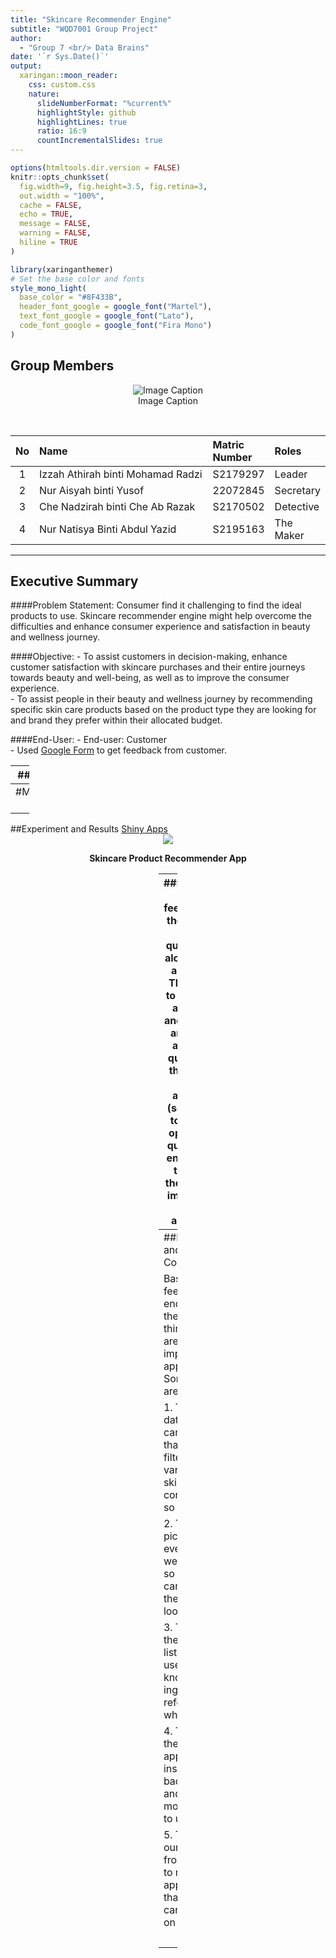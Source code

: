 ---
title: "Skincare Recommender Engine"
subtitle: "WQD7001 Group Project"  
author: 
  - "Group 7 <br/> Data Brains"
date: '`r Sys.Date()`'
output:
  xaringan::moon_reader:
    css: custom.css
    nature:
      slideNumberFormat: "%current%"
      highlightStyle: github
      highlightLines: true
      ratio: 16:9
      countIncrementalSlides: true
---

```{r setup, include=FALSE}
options(htmltools.dir.version = FALSE)
knitr::opts_chunk$set(
  fig.width=9, fig.height=3.5, fig.retina=3,
  out.width = "100%",
  cache = FALSE,
  echo = TRUE,
  message = FALSE, 
  warning = FALSE,
  hiline = TRUE
)
```

```{r xaringan-themer, include=FALSE, warning=FALSE}
library(xaringanthemer)
# Set the base color and fonts
style_mono_light(
  base_color = "#8F433B",
  header_font_google = google_font("Martel"),
  text_font_google = google_font("Lato"),
  code_font_google = google_font("Fira Mono")
)
```


## Group Members
<center>![Image Caption](https://github.com/s2195163/skincareApp/blob/main/Images/5.png?raw=true) </center> 
</br>

|No   |Name                                   |Matric Number|Roles      |
|:---:|:--------------------------------------|:------------|:----------|
|1    |Izzah Athirah binti Mohamad Radzi      |S2179297     |Leader     |
|2    |Nur Aisyah binti Yusof                 |22072845     |Secretary  |
|3    |Che Nadzirah binti Che Ab Razak        |S2170502     |Detective  |
|4    |Nur Natisya Binti Abdul Yazid          |S2195163     |The Maker  |

---

## Executive Summary


####Problem Statement:
Consumer find it challenging to find the ideal products to use. Skincare recommender engine might help overcome the difficulties and enhance consumer experience and satisfaction in beauty and wellness journey.

####Objective:
- To assist customers in decision-making, enhance customer satisfaction with skincare purchases and their entire journeys towards beauty and well-being, as well as to improve the consumer experience.
<br/>
- To assist people in their beauty and wellness journey by recommending specific skin care products based on the product type they are looking for and brand they prefer within their allocated budget.

####End-User:
- End-user: Customer <br/>
- Used [Google Form](https://forms.gle/idThn6Kaer9raegQ9) to get feedback from customer.

---
##Mechanics

- Hardware:
  - Laptop

- Software:
  - RStudio: It is an integrated development environment (IDE) created expressly 	for R. It offers a simple user interface together with strong tools and features that improve R 	programming. 
  - Shiny: The R web development framework Shiny enables users to create dashboards and interactive 	web apps.

- Platform:
  - Shinyapps.io: No need to set up a server, Shinyapps.io offers a simple way to share and 	distribute existing Shiny applications online
  - RPubs: Users can quickly publish and distribute their RMarkdown papers on RPubs, a platform offered by RStudio
  - [GitHub](https://github.com/s2195163/skincareApp.git): GitHub were used to upload all the files and make it available for public.

---
#Methodology
</br>
</br>
<center><middle><img src="https://github.com/s2195163/skincareApp/blob/main/Images/1.png?raw=true" width="1000" /></center>
<br/>
<center>**Data Science Process**

---
##Experiment and Results
[Shiny Apps](https://umnatisya.shinyapps.io/my_shiny_app/)
<center><img src="https://github.com/s2195163/skincareApp/blob/main/Images/2.png?raw=true" style="max-width: 70%;" /></center>
<center>**Skincare Product Recommender App**



---
##Deployment
To get feedback from the users, we shared a questionnaire along with the application. They can try to explore the application and use it first and directly answer the questions on their view of our application (scale from 1 to 5) and an open-ended question that enables them to suggest their ideas for improvement of the application.  

</br>
<div style="display: flex; justify-content: center; align-items: center;height:30%;">
  <img src="https://github.com/s2195163/skincareApp/blob/main/Images/4.jpg?raw=true" alt="Image" />
</div>
<center>**User Rating**</center>
</br>
Out of 22 responses we have received, more than half of the respondents (54.5%) rated 5/5 for the app, while the remainder rated min 3 and 4 out of 5 marks.

---
##Future work and Conclusion

Based on the feedback from end users, there are a few things that we are planning to improve on our application. Some of them are: 

1. To find other datasets that can be used so that we can filter more variables like skin type, skin concern and so on.

2. To add pictures on every product we listed there so the users can see how the products look like.

3. To number the ingredients list so that users will know the ingredients are referring to which product.

4. To beautify the look of our application by inserting nicer background and make it more attractive to users.

5. To convert our application from website to mobile application so that people can use easily on their phone.

</br>
<div style="text-align: justify;">
In conclusion, Skincare Product Recommender could be a beneficial tool for anyone who wants to know specific skin care products based on the product type they are looking for and the brand they prefer within their allocated budget. Our main intention is to aid skincare lovers on their skincare journey and to make it easier for skincare beginners to start somewhere. Not just that, this tool might save our time to do some research on which products we should get as there is an abundance of products sold in the market and it might be hard for us to choose a specific one.
</div>

---
<style>
.slide-center {
  display: flex;
  justify-content: center;
  align-items: center;
  height: 100vh;
  font-size: 3em;
}
</style>

<div class="slide-center">
  <p><strong>Thank You!</strong></p>
</div>

